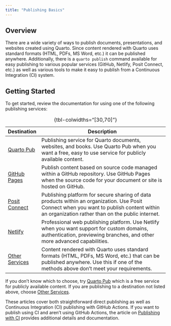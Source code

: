```yaml
---
title: "Publishing Basics"
---
```


## Overview

There are a wide variety of ways to publish documents, presentations, and websites created using Quarto. Since content rendered with Quarto uses standard formats (HTML, PDFs, MS Word, etc.) it can be published anywhere. Additionally, there is a `quarto publish` command available for easy publishing to various popular services (GitHub, Netlify, Posit Connect, etc.) as well as various tools to make it easy to publish from a Continuous Integration (CI) system.

## Getting Started

To get started, review the documentation for using one of the following publishing services:

| Destination                          | Description                                                                                                                                                                                   |
|--------------------------------------|-----------------------------------------------------------------------------------------------------------------------------------------------------------------------------------------------|
| [Quarto Pub](quarto-pub.qmd)         | Publishing service for Quarto documents, websites, and books. Use Quarto Pub when you want a free, easy to use service for publicly available content.                                        |
| [GitHub Pages](github-pages.qmd)     | Publish content based on source code managed within a GitHub repository. Use GitHub Pages when the source code for your document or site is hosted on GitHub.                                 |
| [Posit Connect](rstudio-connect.qmd) | Publishing platform for secure sharing of data products within an organization. Use Posit Connect when you want to publish content within an organization rather than on the public internet. |
| [Netlify](netlify.qmd)               | Professional web publishing platform. Use Netlify when you want support for custom domains, authentication, previewing branches, and other more advanced capabilities.                        |
| [Other Services](other.qmd)          | Content rendered with Quarto uses standard formats (HTML, PDFs, MS Word, etc.) that can be published anywhere. Use this if one of the methods above don't meet your requirements.             |

: {tbl-colwidths="\[30,70\]"}

If you don't know which to choose, try [Quarto Pub](quarto-pub.qmd) which is a free service for publicly available content. If you are publishing to a destination not listed above, choose [Other Services](other.qmd).

These articles cover both straightforward direct publishing as well as Continuous Integration (CI) publishing with GitHub Actions. If you want to publish using CI and aren't using GitHub Actions, the article on [Publishing with CI](ci.qmd) provides additional details and documentation.
